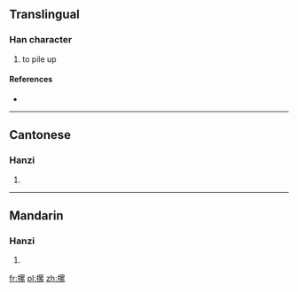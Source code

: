 ==Translingual==

===Han character===
{{Han char|rn=64|rad=手|as=11|sn=14|four=5609<sub>3</sub>|canj=手田女火 (QWVF)}}

# to pile up

====References====
* {{Han ref|kx=0450.080|dkj=12594|dj=0800.270|hdz=31946.060|uh=645E|ud=25694|bh=E1E7|bd=57831}}

----

==Cantonese==

===Hanzi===
{{yue-hanzi|jyut=|y=lo6}}

# {{defn|lang=yue|sort=手11}}

----

==Mandarin==

===Hanzi===
{{cmn-hanzi|pin=[[luó]] ([[luo2]])|wg=lo<sup>2</sup>}}

# {{defn|lang=cmn|sort=手11}}

[[fr:摞]]
[[pl:摞]]
[[zh:摞]]